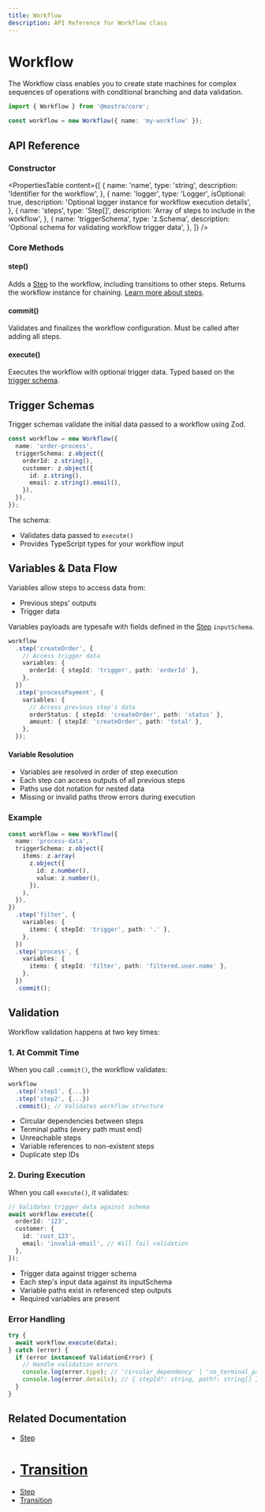 ```yaml
---
title: Workflow
description: API Reference for Workflow class
---
```


# Workflow

The Workflow class enables you to create state machines for complex sequences of operations with conditional branching and data validation.

```ts
import { Workflow } from '@mastra/core';

const workflow = new Workflow({ name: 'my-workflow' });
```

## API Reference

### Constructor

<PropertiesTable
  content={[
    {
      name: 'name',
      type: 'string',
      description: 'Identifier for the workflow',
    },
    {
      name: 'logger',
      type: 'Logger<WorkflowLogMessage>',
      isOptional: true,
      description: 'Optional logger instance for workflow execution details',
    },
    {
      name: 'steps',
      type: 'Step[]',
      description: 'Array of steps to include in the workflow',
    },
    {
      name: 'triggerSchema',
      type: 'z.Schema',
      description: 'Optional schema for validating workflow trigger data',
    },
  ]}
/>

### Core Methods

#### step()

Adds a [Step](./step.mdx) to the workflow, including transitions to other steps. Returns the workflow instance for chaining. [Learn more about steps](./step.mdx).

#### commit()

Validates and finalizes the workflow configuration. Must be called after adding all steps.

#### execute()

Executes the workflow with optional trigger data. Typed based on the [trigger schema](./workflow.mdx#trigger-schemas).

## Trigger Schemas

Trigger schemas validate the initial data passed to a workflow using Zod.

```ts showLineNumbers
const workflow = new Workflow({
  name: 'order-process',
  triggerSchema: z.object({
    orderId: z.string(),
    customer: z.object({
      id: z.string(),
      email: z.string().email(),
    }),
  }),
});
```

The schema:

- Validates data passed to `execute()`
- Provides TypeScript types for your workflow input

## Variables & Data Flow

Variables allow steps to access data from:

- Previous steps' outputs
- Trigger data

Variables payloads are typesafe with fields defined in the [Step](./step.mdx) `inputSchema`.

```ts showLineNumbers
workflow
  .step('createOrder', {
    // Access trigger data
    variables: {
      orderId: { stepId: 'trigger', path: 'orderId' },
    },
  })
  .step('processPayment', {
    variables: {
      // Access previous step's data
      orderStatus: { stepId: 'createOrder', path: 'status' },
      amount: { stepId: 'createOrder', path: 'total' },
    },
  });
```

#### Variable Resolution

- Variables are resolved in order of step execution
- Each step can access outputs of all previous steps
- Paths use dot notation for nested data
- Missing or invalid paths throw errors during execution

### Example

```ts showLineNumbers
const workflow = new Workflow({
  name: 'process-data',
  triggerSchema: z.object({
    items: z.array(
      z.object({
        id: z.number(),
        value: z.number(),
      }),
    ),
  }),
})
  .step('filter', {
    variables: {
      items: { stepId: 'trigger', path: '.' },
    },
  })
  .step('process', {
    variables: {
      items: { stepId: 'filter', path: 'filtered.user.name' },
    },
  })
  .commit();
```

## Validation

Workflow validation happens at two key times:

### 1. At Commit Time

When you call `.commit()`, the workflow validates:

```ts showLineNumbers
workflow
  .step('step1', {...})
  .step('step2', {...})
  .commit(); // Validates workflow structure
```

- Circular dependencies between steps
- Terminal paths (every path must end)
- Unreachable steps
- Variable references to non-existent steps
- Duplicate step IDs

### 2. During Execution

When you call `execute()`, it validates:

```ts showLineNumbers
// Validates trigger data against schema
await workflow.execute({
  orderId: '123',
  customer: {
    id: 'cust_123',
    email: 'invalid-email', // Will fail validation
  },
});
```

- Trigger data against trigger schema
- Each step's input data against its inputSchema
- Variable paths exist in referenced step outputs
- Required variables are present

### Error Handling

```ts showLineNumbers
try {
  await workflow.execute(data);
} catch (error) {
  if (error instanceof ValidationError) {
    // Handle validation errors
    console.log(error.type); // 'circular_dependency' | 'no_terminal_path' | 'unreachable_step'
    console.log(error.details); // { stepId?: string, path?: string[] }
  }
}
```

## Related Documentation

- [Step](https://mastra.ai/docs/guide/reference/workflows/step)
- # [Transition](https://mastra.ai/docs/guide/reference/workflows/transition)
- [Step](./step.mdx)
- [Transition](./transition.mdx)
